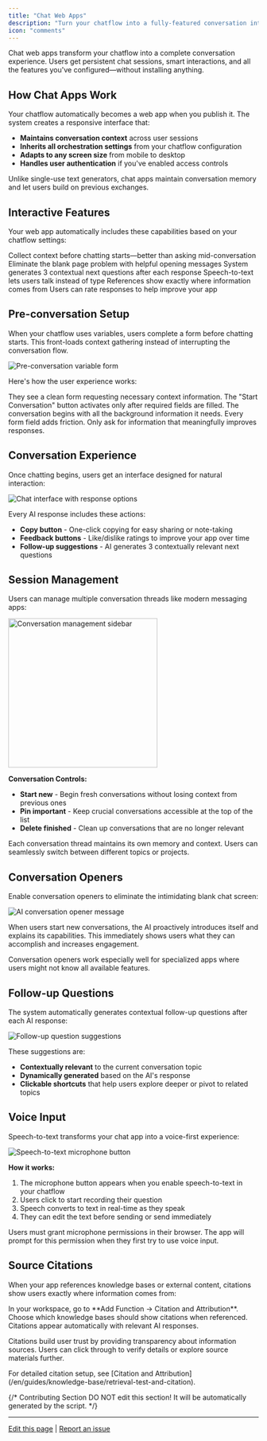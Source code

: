 ```yaml
---
title: "Chat Web Apps"
description: "Turn your chatflow into a fully-featured conversation interface with persistent history and interactive features"
icon: "comments"
---
```


Chat web apps transform your chatflow into a complete conversation experience. Users get persistent chat sessions, smart interactions, and all the features you've configured—without installing anything.

## How Chat Apps Work

Your chatflow automatically becomes a web app when you publish it. The system creates a responsive interface that:

- **Maintains conversation context** across user sessions
- **Inherits all orchestration settings** from your chatflow configuration
- **Adapts to any screen size** from mobile to desktop
- **Handles user authentication** if you've enabled access controls

<Tip>
Unlike single-use text generators, chat apps maintain conversation memory and let users build on previous exchanges.
</Tip>

## Interactive Features

Your web app automatically includes these capabilities based on your chatflow settings:

<CardGroup cols={2}>
  <Card title="Pre-conversation Forms" icon="clipboard-list">
    Collect context before chatting starts—better than asking mid-conversation
  </Card>
  <Card title="AI Conversation Starters" icon="message">
    Eliminate the blank page problem with helpful opening messages
  </Card>
  <Card title="Smart Follow-ups" icon="arrow-right">
    System generates 3 contextual next questions after each response
  </Card>
  <Card title="Voice Input" icon="microphone">
    Speech-to-text lets users talk instead of type
  </Card>
  <Card title="Source Citations" icon="quote">
    References show exactly where information comes from
  </Card>
  <Card title="Response Feedback" icon="thumbs-up">
    Users can rate responses to help improve your app
  </Card>
</CardGroup>

## Pre-conversation Setup

When your chatflow uses variables, users complete a form before chatting starts. This front-loads context gathering instead of interrupting the conversation flow.

<Frame>
  <img src="https://assets-docs.dify.ai/dify-enterprise-mintlify/en/guides/application-publishing/launch-your-webapp-quickly/8decae00eeea24622e1f2ef73d4c447e.png" alt="Pre-conversation variable form" />
</Frame>

Here's how the user experience works:

<Steps>
  <Step title="User lands on your app">
    They see a clean form requesting necessary context information.
  </Step>
  <Step title="Form completion unlocks chat">
    The "Start Conversation" button activates only after required fields are filled.
  </Step>
  <Step title="AI has full context">
    The conversation begins with all the background information it needs.
  </Step>
</Steps>

<Warning>
Every form field adds friction. Only ask for information that meaningfully improves responses.
</Warning>

## Conversation Experience

Once chatting begins, users get an interface designed for natural interaction:

<Frame>
  <img src="https://assets-docs.dify.ai/dify-enterprise-mintlify/en/guides/application-publishing/launch-your-webapp-quickly/5b7a6f950ed8a2ce3a705f362b4813fe.png" alt="Chat interface with response options" />
</Frame>

Every AI response includes these actions:

- **Copy button** - One-click copying for easy sharing or note-taking
- **Feedback buttons** - Like/dislike ratings to improve your app over time  
- **Follow-up suggestions** - AI generates 3 contextually relevant next questions

## Session Management

Users can manage multiple conversation threads like modern messaging apps:

<Frame>
  <img src="https://assets-docs.dify.ai/dify-enterprise-mintlify/en/guides/application-publishing/launch-your-webapp-quickly/46372ad4d79a3ea943d43f9434974956.png" width="300" alt="Conversation management sidebar" />
</Frame>

**Conversation Controls:**
- **Start new** - Begin fresh conversations without losing context from previous ones
- **Pin important** - Keep crucial conversations accessible at the top of the list  
- **Delete finished** - Clean up conversations that are no longer relevant

<Info>
Each conversation thread maintains its own memory and context. Users can seamlessly switch between different topics or projects.
</Info>

## Conversation Openers

Enable conversation openers to eliminate the intimidating blank chat screen:

<Frame>
  <img src="https://assets-docs.dify.ai/dify-enterprise-mintlify/en/guides/application-publishing/launch-your-webapp-quickly/22e59e509296d25eb85cbd541e161c6d.png" alt="AI conversation opener message" />
</Frame>

When users start new conversations, the AI proactively introduces itself and explains its capabilities. This immediately shows users what they can accomplish and increases engagement.

<Tip>
Conversation openers work especially well for specialized apps where users might not know all available features.
</Tip>

## Follow-up Questions

The system automatically generates contextual follow-up questions after each AI response:

<Frame>
  <img src="https://assets-docs.dify.ai/dify-enterprise-mintlify/en/guides/application-publishing/launch-your-webapp-quickly/f88a7ffd777d51299f8b604249c044b3.png" alt="Follow-up question suggestions" />
</Frame>

These suggestions are:
- **Contextually relevant** to the current conversation topic
- **Dynamically generated** based on the AI's response  
- **Clickable shortcuts** that help users explore deeper or pivot to related topics

## Voice Input

Speech-to-text transforms your chat app into a voice-first experience:

<Frame>
  <img src="https://assets-docs.dify.ai/dify-enterprise-mintlify/en/guides/application-publishing/launch-your-webapp-quickly/3a64c79792f1166301403f6c44cf4c85.png" alt="Speech-to-text microphone button" />
</Frame>

**How it works:**
1. The microphone button appears when you enable speech-to-text in your chatflow
2. Users click to start recording their question
3. Speech converts to text in real-time as they speak
4. They can edit the text before sending or send immediately

<Warning>
Users must grant microphone permissions in their browser. The app will prompt for this permission when they first try to use voice input.
</Warning>

## Source Citations

When your app references knowledge bases or external content, citations show users exactly where information comes from:

<Steps>
  <Step title="Enable citations">
    In your workspace, go to **Add Function → Citation and Attribution**.
  </Step>
  <Step title="Configure sources">
    Choose which knowledge bases should show citations when referenced.
  </Step>
  <Step title="Automatic display">
    Citations appear automatically with relevant AI responses.
  </Step>
</Steps>

Citations build user trust by providing transparency about information sources. Users can click through to verify details or explore source materials further.

<Info>
For detailed citation setup, see [Citation and Attribution](/en/guides/knowledge-base/retrieval-test-and-citation).
</Info>

{/*
Contributing Section
DO NOT edit this section!
It will be automatically generated by the script.
*/}

---

[Edit this page](https://github.com/langgenius/dify-docs/edit/main/en/guides/application-publishing/launch-your-webapp-quickly/conversation-application.mdx) | [Report an issue](https://github.com/langgenius/dify-docs/issues/new?template=docs.yml)

